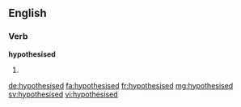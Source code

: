 ==English==

===Verb===
'''hypothesised'''

# {{en-past of|hypothesise}}

[[de:hypothesised]]
[[fa:hypothesised]]
[[fr:hypothesised]]
[[mg:hypothesised]]
[[sv:hypothesised]]
[[vi:hypothesised]]